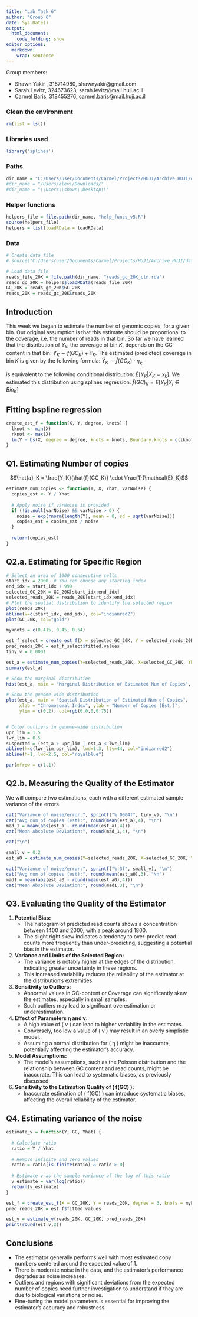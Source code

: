 ```yaml
---
title: "Lab Task 6"
author: "Group 6"
date: Sys.Date()
output:
  html_document:
    code_folding: show
editor_options: 
  markdown: 
    wrap: sentence
---
```


Group members:

- Shawn Yakir , 315714980, shawnyakir@gmail.com
- Sarah Levitz, 324673623, sarah.levitz@mail.huji.ac.il
- Carmel Baris, 318455276, carmel.baris@mail.huji.ac.il 


### Clean the environment
```r
rm(list = ls())
```

### Libraries used

```r
library('splines')
```


### Paths
```r
dir_name = "C:/Users/user/Documents/Carmel/Projects/HUJI/Archive_HUJI/data-analysis-genomics/data/"
#dir_name = "/Users/alevi/Downloads/"
#dir_name = "\\Users\\shawn\\Desktop\\"
```


### Helper functions
```r
helpers_file = file.path(dir_name, "help_funcs_v5.R")
source(helpers_file)
helpers = list(loadRData = loadRData)
```


### Data
```r
# Create data file
# source("C:/Users/user/Documents/Carmel/Projects/HUJI/Archive_HUJI/data-analysis-genomics/data/data_prep.R", echo=TRUE)

# Load data file
reads_file_20K = file.path(dir_name, "reads_gc_20K_cln.rda")
reads_gc_20K = helpers$loadRData(reads_file_20K)
GC_20K = reads_gc_20K$GC_20K
reads_20K = reads_gc_20K$reads_20K
```


## Introduction 

This week we began to estimate the number of genomic copies, for a given bin. \n
Our original assumption is that this estimate should be proportional to the coverage, i.e. the number of reads in that bin. \n
So far we have learned that the distribution of $Y_k$, the coverage of bin $K$, depends on the GC content in that bin: $Y_K \sim f(GC_K) + \mathcal{E}_K$. \n
The estimated (predicted) coverage in bin $K$ is given by the following formula: $\hat{Y}_K \sim \hat{f}(GC_K) \ \cdot \ \eta_{_K}$

is equivalent to the following conditional distribution: $\hat{E}\big[ Y_K|X_K=x_k \big]$. We estimated this distribution using splines regression: $\hat{f}(GC)_K = E[Y_K | X_j \in Bin_K]$



## Fitting bspline regression
```r
create_est_f = function(X, Y, degree, knots) {
  lknot <- min(X)
  rknot <- max(X)
  lm(Y ~ bs(X, degree = degree, knots = knots, Boundary.knots = c(lknot, rknot)))
}

```


## Q1. Estimating Number of copies 

$$\hat{a}_K = \frac{Y_K}{\hat{f}(GC_K)} \cdot \frac{1}{\mathcal{E}_K}$$

```r

estimate_num_copies <- function(Y, X, Yhat, varNoise) {
  copies_est <- Y / Yhat
  
  # Apply noise if varNoise is provided
  if (!is.null(varNoise) && varNoise > 0) {
    noise = exp(rnorm(length(Y), mean = 0, sd = sqrt(varNoise)))
    copies_est = copies_est / noise
  }
  
  return(copies_est)
}

```


## Q2.a. Estimating for Specific Region

```r

# Select an area of 1000 consecutive cells
start_idx = 2000  # You can choose any starting index
end_idx = start_idx + 999
selected_GC_20K = GC_20K[start_idx:end_idx]
selected_reads_20K = reads_20K[start_idx:end_idx]
# Plot the spatial distribution to identify the selected region
plot(reads_20K)
abline(v=c(start_idx, end_idx), col="indianred2")
plot(GC_20K, col="gold")

myknots = c(0.415, 0.45, 0.54)

est_f_select = create_est_f(X = selected_GC_20K, Y = selected_reads_20K, degree = 3, knots = myknots)
pred_reads_20K = est_f_select$fitted.values
tiny_v = 0.0001

est_a = estimate_num_copies(Y=selected_reads_20K, X=selected_GC_20K, Yhat=pred_reads_20K, varNoise=tiny_v)
summary(est_a)

# Show the marginal distribution
hist(est_a, main = "Marginal Distribution of Estimated Num of Copies", xlab = "Number of Copies (Est.)")

# Show the genome-wide distribution
plot(est_a, main = "Spatial Distribution of Estimated Num of Copies", 
     xlab = "Chromosomal Index", ylab = "Number of Copies (Est.)",
     ylim = c(0,2), col=rgb(0,0,0,0.75))


# Color outliers in genome-wide distribution
upr_lim = 1.5
lwr_lim = 0.5
suspected = (est_a > upr_lim | est_a < lwr_lim)
abline(h=c(lwr_lim,upr_lim), lwd=1.3, lty=44, col="indianred2")
abline(h=1, lwd=2.5, col="royalblue")

par(mfrow = c(1,1))

```

## Q2.b. Measuring the Quality of the Estimator

We will compare two estimations, each with a different estimated sample variance of the errors.

```r

cat("Variance of noise/error:", sprintf("%.0004f", tiny_v), "\n")
cat("Avg num of copies (est):", round(mean(est_a),4), "\n")
mad_1 = mean(abs(est_a - round(mean(est_a),4)))
cat("Mean Absolute Deviation:", round(mad_1,4), "\n")

cat("\n")

small_v = 0.2
est_a0 = estimate_num_copies(Y=selected_reads_20K, X=selected_GC_20K, Yhat=pred_reads_20K, varNoise=small_v)

cat("Variance of noise/error:", sprintf("%.3f", small_v), "\n")
cat("Avg num of copies (est):", round(mean(est_a0),3), "\n")
mad1 = mean(abs(est_a0 - round(mean(est_a0),4)))
cat("Mean Absolute Deviation:", round(mad1,3), "\n")


```

## Q3. Evaluating the Quality of the Estimator

1. **Potential Bias:**
   - The histogram of predicted read counts shows a concentration between 1400 and 2000, with a peak around 1800. 
   - The slight right skew indicates a tendency to over-predict read counts more frequently than under-predicting, suggesting a potential bias in the estimator.

2. **Variance and Limits of the Selected Region:**
   - The variance is notably higher at the edges of the distribution, indicating greater uncertainty in these regions.
   - This increased variability reduces the reliability of the estimator at the distribution’s extremities.

3. **Sensitivity to Outliers:**
   - Abnormal values in GC-content or Coverage can significantly skew the estimates, especially in small samples.
   - Such outliers may lead to significant overestimation or underestimation.

4. **Effect of Parameters η and v:**
   - A high value of \( v \) can lead to higher variability in the estimates.
   - Conversely, too low a value of \( v \) may result in an overly simplistic model.
   - Assuming a normal distribution for \( η \) might be inaccurate, potentially affecting the estimator’s accuracy.

5. **Model Assumptions:**
   - The model’s assumptions, such as the Poisson distribution and the relationship between GC content and read counts, might be inaccurate. This can lead to systematic biases, as previously discussed.

6. **Sensitivity to the Estimation Quality of \( f(GC) \):**
   - Inaccurate estimation of \( f(GC) \) can introduce systematic biases, affecting the overall reliability of the estimator.

## Q4. Estimating variance of the noise

```r
estimate_v = function(Y, GC, Yhat) {
  
  # Calculate ratio
  ratio = Y / Yhat
  
  # Remove infinite and zero values
  ratio = ratio[is.finite(ratio) & ratio > 0]
  
  # Estimate v as the sample variance of the log of this ratio
  v_estimate = var(log(ratio))
  return(v_estimate)
}

est_f = create_est_f(X = GC_20K, Y = reads_20K, degree = 3, knots = myknots)
pred_reads_20K = est_f$fitted.values

est_v = estimate_v(reads_20K, GC_20K, pred_reads_20K)
print(round(est_v,2))

```


## Conclusions
* The estimator generally performs well with most estimated copy numbers centered around the expected value of 1.
* There is moderate noise in the data, and the estimator's performance degrades as noise increases.
* Outliers and regions with significant deviations from the expected number of copies need further investigation to understand if they are due to biological variations or noise.
* Fine-tuning the model parameters is essential for improving the estimator's accuracy and robustness.


